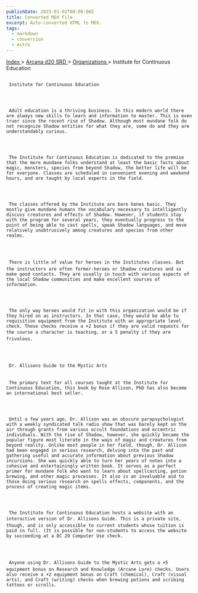 ```yaml
---
publishDate: 2023-01-02T00:00:00Z
title: Converted MDX File
excerpt: Auto-converted HTML to MDX.
tags:
  - markdown
  - conversion
  - Astro
---
```







[
      Index
     ](-index)
     >
     [
      Arcana d20 SRD
     ](arcana-d20-srd-index)
     >
     [
      Organizations
     ](arcana-d20-srd-organizations-index)
     > Institute for Continuous Education
    





## 
     Institute for Continuous Education
    



     Adult education is a thriving business. In this modern world there are always new skills to learn and information to master. This is even truer since the recent rise of Shadow. Although most mundane folk do not recognize Shadow entities for what they are, some do and they are understandably curious.
    



     The Institute for Continuous Education is dedicated to the premise that the more mundane folks understand at least the basic facts about magic, monsters, species from beyond Shadow, the better life will be for everyone. Classes are scheduled in convenient evening and weekend hours, and are taught by local experts in the field.
    



     The classes offered by the Institute are bare bones basic. They mostly give mundane humans the vocabulary necessary to intelligently discuss creatures and effects of Shadow. However, if students stay with the program for several years, they eventually progress to the point of being able to cast spells, speak Shadow languages, and move relatively unobtrusively among creatures and species from other realms.
    



     There is little of value for heroes in the Institutes classes. But the instructors are often former-heroes or Shadow creatures and so make good contacts. They are usually in touch with various aspects of the local Shadow communities and make excellent sources of information.
    



     The only way heroes would fit in with this organization would be if they hired on as instructors. In that case, they would be able to requisition equipment from the Institute with an appropriate level check. These checks receive a +2 bonus if they are valid requests for the course a character is teaching, or a 5 penalty if they are frivolous.
    



     Dr. Allisons Guide to the Mystic Arts
    

     The primary text for all courses taught at the Institute for Continuous Education, this book by Rose Allison, PhD has also become an international best seller.
    



     Until a few years ago, Dr. Allison was an obscure parapsychologist with a weekly syndicated talk radio show that was barely kept on the air through grants from various occult foundations and eccentric individuals. With the rise of Shadow, however, she quickly became the popular figure most literate in the ways of magic and creatures from beyond reality. Unlike most people in her field, though, Dr. Allison had been engaged in serious research, delving into the past and gathering useful and accurate information about previous Shadow incursions. She was quickly able to turn her years of notes into a cohesive and entertainingly written book. It serves as a perfect primer for mundane folk who want to learn about spellcasting, potion brewing, and other magic processes. It also is an invaluable aid to those doing serious research on spells effects, components, and the process of creating magic items.
    



     The Institute for Continuous Education hosts a website with an interactive version of Dr. Allisons Guide. This is a private site, though, and is only accessible to current students whose tuition is paid in full. (It is possible for non-students to access the website by succeeding at a DC 20 Computer Use check.
    



     Anyone using Dr. Allisons Guide to the Mystic Arts gets a +5 equipment bonus on Research and Knowledge (Arcane Lore) checks. Users also receive a +2 equipment bonus on Craft (chemical), Craft (visual arts), and Craft (writing) checks when brewing potions and scribing tattoos or scrolls.
    




